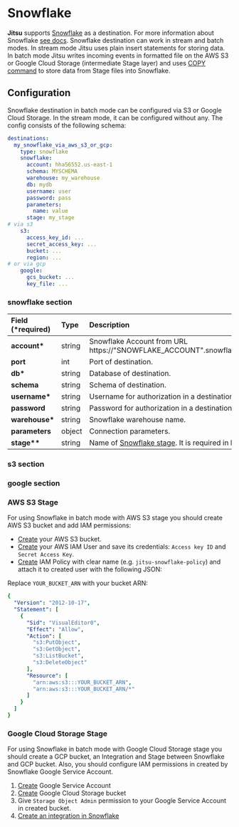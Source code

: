 
# Snowflake

**Jitsu** supports [Snowflake](https://www.snowflake.com/) as a destination. For more information about Snowflake [see docs](https://docs.snowflake.com).
Snowflake destination can work in stream and batch modes. In stream mode Jitsu uses plain insert statements for storing data.
In batch mode Jitsu writes incoming events in formatted file on the AWS S3 or Google Cloud Storage (intermediate Stage layer) and uses [COPY command](https://docs.snowflake.com/en/sql-reference/sql/copy-into-table.html) to store data from Stage files into Snowflake.

## Configuration

Snowflake destination in batch mode can be configured via S3 or Google Cloud Storage. In the stream mode, it can be configured without any. The config consists of the following schema:

```yaml
destinations:
  my_snowflake_via_aws_s3_or_gcp:
    type: snowflake 
    snowflake:
      account: hha56552.us-east-1
      schema: MYSCHEMA
      warehouse: my_warehouse
      db: mydb
      username: user
      password: pass
      parameters:
        name: value
      stage: my_stage
# via s3        
    s3:
      access_key_id: ...
      secret_access_key: ...
      bucket: ...
      region: ...
# or via gcp
    google:
      gcs_bucket: ...
      key_file: ...
```

### snowflake section

| Field \(\*required\) | Type | Description | Default value |
| :--- | :--- | :--- | :--- |
| **account\*** | string | Snowflake Account from URL https://"SNOWFLAKE_ACCOUNT".snowflakecomputing.com/| - |
| **port** | int | Port of destination. | `443` |
| **db\*** | string | Database of destination. | - |
| **schema** | string | Schema of destination. | `PUBLIC` |
| **username\*** | string | Username for authorization in a destination. | - |
| **password** | string | Password for authorization in a destination. | - |
| **warehouse\*** | string | Snowflake warehouse name. |  |
| **parameters** | object | Connection parameters. | `client_session_keep_alive=true` |
| **stage\*\*** | string | Name of [Snowflake stage](https://docs.snowflake.com/en/user-guide/data-load-local-file-system-create-stage.html). It is required in **batch** mode. | - |

### s3 section

<LargeLink href="/docs/destinations-configuration/s3" title="S3 configuration" />

### google section

<LargeLink href="/docs/destinations-configuration/bigquery" title="Google (GCS) configuration" />

### AWS S3 Stage

For using Snowflake in batch mode with AWS S3 stage you should create AWS S3 bucket and add IAM permissions:

- [Create](https://docs.aws.amazon.com/AmazonS3/latest/userguide/create-bucket-overview.html) your AWS S3 bucket.
- [Create](https://docs.aws.amazon.com/IAM/latest/UserGuide/id_users_create.html) your AWS IAM User and save its credentials: `Access key ID` and `Secret Access Key`.
- [Create](https://docs.aws.amazon.com/apigateway/latest/developerguide/api-gateway-create-and-attach-iam-policy.html) IAM Policy with clear name (e.g. `jitsu-snowflake-policy`) and attach it to created user with the following JSON:

Replace `YOUR_BUCKET_ARN` with your bucket ARN:
```yaml
{
  "Version": "2012-10-17",
  "Statement": [
    {
      "Sid": "VisualEditor0",
      "Effect": "Allow",
      "Action": [
        "s3:PutObject",
        "s3:GetObject",
        "s3:ListBucket",
        "s3:DeleteObject"
      ],
      "Resource": [
        "arn:aws:s3:::YOUR_BUCKET_ARN",
        "arn:aws:s3:::YOUR_BUCKET_ARN/*"
      ]
    }
  ]
}
```

### Google Cloud Storage Stage

For using Snowflake in batch mode with Google Cloud Storage stage you should create a GCP bucket, an Integration and Stage between Snowflake and GCP bucket.
Also, you should configure IAM permissions in created by Snowflake Google Service Account.

1. [Create](/docs/configuration/google-authorization) Google Service Account
2. [Create](https://cloud.google.com/storage/docs/creating-buckets) Google Cloud Storage bucket
3. Give `Storage Object Admin` permission to your Google Service Account in created bucket.
4. [Create an integration in Snowflake](https://docs.snowflake.com/en/user-guide/data-load-gcs-config.html#step-1-create-a-cloud-storage-integration-in-snowflake)
